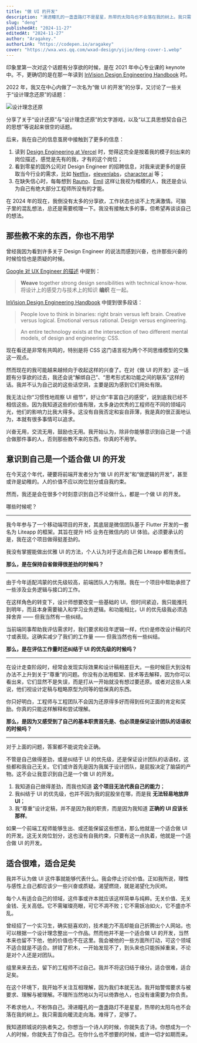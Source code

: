 ```yaml
---
title: "做 UI 的开发"
description: "滑进瞳孔的一盏盏路灯不是星星，热带的太阳鸟也不会落在我的树上。我只需面向暖流走向海。难得了，足够了。我知道顾城说的执者失之。你想当一个诗人的时候，你就失去了诗。你想成为一个人的时候，你就失去了你自己。在你什么也不想要的时候，或许一切才如期而来。"
slug: "deng"
publishedAt: "2024-11-27"
editedAt: "2024-11-27"
author: "Aragakey."
authorLink: "https://codepen.io/aragakey"
cover: "https://wxa.wxs.qq.com/wxad-design/yijie/deng-cover-1.webp"
---
```


印象里第一次对这个话题有分享欲的时候，是在 2021 年中心专业课的 keynote 中。不，更确切的是在那一年读到 [InVision Design Engineering Handbook](https://marketing.invisionapp-cdn.com/www-assets.invisionapp.com/epubs/InVision_DesignEngineeringHandbook.pdf) 时。

2022 年，我又在中心内做了一次名为“做 UI 的开发”的分享，又讨论了一些关于“设计理念还原”的话题：

![设计理念还原](https://wxa.wxs.qq.com/wxad-design/yijie/about-design-concept.webp)

分享了关于“设计还原”与“设计理念还原”的文字游戏，以及“以工具思想契合自己的思想”等说起来很空的话题。

后来，我在自己的信息茧房中接触到了更多的信息：

1. 读到 [Design Engineering at Vercel](https://vercel.com/blog/design-engineering-at-vercel) 时，觉得这完全是按着我的模子刻出来的岗位描述，感觉是先有的我，才有的这个岗位；
2. 看到零星的国外公司对 Design Engineer 的招聘信息，对我来说更多的是获取当今行业的需求，比如 [Netflix](https://explore.jobs.netflix.net/careers/job/790298861624-senior-design-engineer-design-engineering-usa-remote?domain=netflix.com)，[elevenlabs](https://jobs.ashbyhq.com/elevenlabs/5bdc54b8-b44c-4a2d-ad98-4cd9debf3f76)，[character.ai](https://jobs.ashbyhq.com/character) 等；
3. 在缺失信心时，每每想到 [Rauno](https://rauno.me/)、[Emil](https://emilkowal.ski/) 这样让我视为楷模的人，我还是会认为自己有绝大部分工程师所没有的才能。

在 2024 年的现在，我倒没有太多的分享欲，工作状态也谈不上充满激情。可脑子里的混乱想法，总还是需要梳理一下。我没有接触太多的事，但希望再谈谈自己的想法。

## 那些教不来的东西，你也不用学

曾经我因为看到许多关于 Design Engineer 的说法而感到兴奋，也许那些兴奋的时候恰恰也是质疑的时候。

[Google 对 UX Engineer 的描述](https://uxe.withgoogle.com/) 中提到：

> **Weave** together strong design sensibilities with technical know-how.  
> 将设计上的感受力与技术上的知识 **编织** 在一起。

[InVision Design Engineering Handbook](https://marketing.invisionapp-cdn.com/www-assets.invisionapp.com/epubs/InVision_DesignEngineeringHandbook.pdf) 中提到很多段话：

> People love to think in binaries: right brain versus left brain. Creative versus logical. Emotional versus rational. Design versus engineering.

> An entire technology exists at the intersection of two different mental models, of design and engineering: CSS.

现在看还是非常有共鸣的，特别是将 CSS 这门语言视为两个不同思维模型的交集这一观点。

然而现在的我可能越来越倾向于收起这样的兴奋了。在对《做 UI 的开发》这一话题有分享欲的过去，我还会说“解绑自己”、“思考形式和功能之间的联系”这样的话。我并不认为自己说的这些话空洞，主要是因为感到它们用处有限。

我无法让你“习惯性地观察 UI 细节”，好让你“丰富自己的感受”，说到底我已经不相信这些。因为我知道这些的价值有限，太多身边优秀的工程师在不同的领域闪光，他们的影响力比我大得多。这没有自我否定和妄自菲薄，我是真的很正面地认为，本就有很多事情可以追求。

兴奋无用，交流无用，鼓励也无用。我开始认为，除非你能够意识到自己是一个适合做那件事的人，否则那些教不来的东西，你真的不用学。

## 意识到自己是一个适合做 UI 的开发

在今天这个年代，硬要将前端开发者分为“做 UI 的开发”和“做逻辑的开发”，甚至或许是幼稚的。人的价值不应以岗位划分或自我约束。

然而，我还是会在很多个时刻意识到自己不论做什么，都是一个做 UI 的开发。

哪些时候呢？

---

我今年参与了一个移动端项目的开发，其底层是微信团队基于 Flutter 开发的一套名为 Liteapp 的框架。其旨在提升 H5 业务在微信内的 UI 体验。必须要承认的是，我在这个项目做得挺差劲的。

我没有掌握能做出优雅 UI 的方法，个人认为对于这点自己和 Liteapp 都有责任。

**那么，是在保持自省做得很差劲的时候吗？**

---

由于今年适配鸿蒙的优先级较高，前端团队人力有限。我在一个项目中帮助承担了一些涉及业务逻辑与接口的工作。

在这样角色的转变下，设计师想要改变一些基础的 UI，但时间紧迫，我只能推托到明年，而且本身需要输入和学习业务逻辑。和功能相比，UI 的优先级我必须选择舍弃 —— 但我当然有一些纠结。

当前端同事帮助我评估需求时，我们要求和往年逻辑一样，代价是修改设计稿的尺寸或表现。这确实减少了我们的工作量 —— 但我当然也有一些纠结。

**那么，是在评估工作量时还纠结于 UI 的优先级的时候吗？**

---

在设计走查阶段时，经常会发现实际效果和设计稿相差巨大。一些时候巨大到没有办法不上升到关于“尊重”的问题。你没有办法用框架、技术等去解释，因为你可以看出来，它们显然不是失误，而是打从一开始就没有想过要还原。或者对这些人来说，他们视设计定稿与粗略原型为同等的低保真的东西。

你只好明白，工程师与工程团队不会因为还原得多好而得到任何正面的肯定和奖励。你真的只能这样解释和尝试理解。

**那么，是因为又感受到了自己的基本职责首先是、也必须是保证设计团队的话语权的时候吗？**

---

对于上面的问题，答案都不能说完全正确。

不管是自己做得差劲，或是纠结于 UI 的优先级，还是保证设计团队的话语权，这些都和我自己无关。它们或许首先是因为我属于设计团队，是屁股决定了脑袋的产物。这不会让我意识到自己是一个做 UI 的开发。

1. 我知道自己做得差劲，而我也知道 **这个项目无法代表自己的能力**；
2. 我纠结于 UI 的优先级，也并不因为我的屁股坐在哪，而是我 **无法轻易地放弃 UI**；
3. 我“尊重”设计定稿，并不是因为我的职责，而是因为我知道 **正确的 UI 应该长那样**。

如果一个前端工程师能够生出、或还能保留这些想法，那么他就是一个适合做 UI 的开发。这无关岗位划分，这也没有自我约束，只要有这一点执着，他就是一个适合做 UI 的开发。

## 适合很难，适合足矣

我并不认为做 UI 这件事就能够代表什么。我会停止讨论价值。正如我所说，理性与感性上自己都应该少一些兴奋或质疑。渴望燃烧，就是渴望化为灰烬。

每个人有适合自己的领域，这件事或许本就应该这样简单与纯粹。无关价值、无关金钱、无关高低。它不需璀璨亮眼，可它不凋不败；它不需妖冶如火，它不盛亦不乱。

曾经招了一个实习生，确实挺喜欢的，技术能力不高却能自己折腾出个人网站，也可以根据一个设计理念整出一个作品。然而他并不是一个适合做 UI 的开发，当然本来也留不下他，他的价值也不在这里。我会被他的一些方面所打动，可这个领域不适合就是不适合。拼错了积木，一开始发现不了，到头来也只能拆掉重来，不论是对个人还是对团队。

组里来来去去，留下的工程师不过自己。我并不将这归结于缘分。适合很难，适合足矣。

在这个环境下，我开始不关注互相理解，因为我们本就无法。我开始警惕要求与被要求、理解与被理解。不理所当然地以为可以倚靠他人，也没有谁需要为你负责。

不希求他人，不粉饰自己。滑进瞳孔的一盏盏路灯不是星星，热带的太阳鸟也不会落在我的树上。我只需面向暖流走向海。难得了，足够了。

我知道顾城说的执者失之。你想当一个诗人的时候，你就失去了诗。你想成为一个人的时候，你就失去了你自己。在你什么也不想要的时候，或许一切才如期而来。
